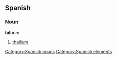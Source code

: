 == Spanish == {{wikipediaAlt|thallium}}
=== Noun ===
'''talio''' ''m''
# [[thallium]]

[[Category:Spanish nouns]]
[[Category:Spanish elements]]